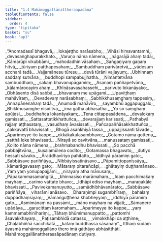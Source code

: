 ```yaml
---
title: "1.4 Mahāmoggallānattheraapadāna"
tableOfContents: false
sidebar:
  order: 4
type: "tipitaka"
basket: "su"
book: "ap1"
---
```



<DynamicBreadcrumb />

<Division number="375" book="ap1" bookNo="20" page="34">

<Paragraph number="384" type="verses" book="ap1">
_“Anomadassī bhagavā,_  
_lokajeṭṭho narāsabho;_  
_Vihāsi himavantamhi,_  
_devasaṅghapurakkhato._  

</Paragraph>

</Division>
<Division number="376" book="ap1" bookNo="20" page="34">

<Paragraph number="385" type="verses" book="ap1">
_Varuṇo nāma nāmena,_  
_nāgarājā ahaṃ tadā;_  
_Kāmarūpī vikubbāmi,_  
_mahodadhinivāsahaṃ._  

</Paragraph>

</Division>
<Division number="377" book="ap1" bookNo="20" page="34">

<Paragraph number="386" type="verses" book="ap1">
_Saṅgaṇiyaṃ gaṇaṃ hitvā,_  
_tūriyaṃ paṭṭhapesahaṃ;_  
_Sambuddhaṃ parivāretvā,_  
_vādesuṃ accharā tadā._  

</Paragraph>

</Division>
<Division number="378" book="ap1" bookNo="20" page="35">

<Paragraph number="387" type="verses" book="ap1">
_Vajjamānesu tūresu,_  
_devā tūrāni vajjayuṃ;_  
_Ubhinnaṃ saddaṃ sutvāna,_  
_buddhopi sampabujjhatha._  

</Paragraph>

</Division>
<Division number="379" book="ap1" bookNo="20" page="35">

<Paragraph number="388" type="verses" book="ap1">
_Nimantetvāna sambuddhaṃ,_  
_sakaṃ bhavanupāgamiṃ;_  
_Āsanaṃ paññapetvāna,_  
_kālamārocayiṃ ahaṃ._  

</Paragraph>

</Division>
<Division number="380" book="ap1" bookNo="20" page="35">

<Paragraph number="389" type="verses" book="ap1">
_Khīṇāsavasahassehi,_  
_parivuto lokanāyako;_  
_Obhāsento disā sabbā,_  
_bhavanaṃ me upāgami._  

</Paragraph>

</Division>
<Division number="381" book="ap1" bookNo="20" page="35">

<Paragraph number="390" type="verses" book="ap1">
_Upaviṭṭhaṃ mahāvīraṃ,_  
_Devadevaṃ narāsabhaṃ;_  
_Sabhikkhusaṃghaṃ tappesiṃ,_  
_Annapānenahaṃ tadā._  

</Paragraph>

</Division>
<Division number="382" book="ap1" bookNo="20" page="35">

<Paragraph number="391" type="verses" book="ap1">
_Anumodi mahāvīro,_  
_sayambhū aggapuggalo;_  
_Bhikkhusaṃghe nisīditvā,_  
_imā gāthā abhāsatha._  

</Paragraph>

</Division>
<Division number="383" book="ap1" bookNo="20" page="35">

<Paragraph number="392" type="verses" book="ap1">
_Yo so saṃghaṃ apūjesi,_  
_buddhañca lokanāyakaṃ;_  
_Tena cittappasādena,_  
_devalokaṃ gamissati._  

</Paragraph>

</Division>
<Division number="384" book="ap1" bookNo="20" page="35">

<Paragraph number="393" type="verses" book="ap1">
_Sattasattatikkhattuñca,_  
_devarajjaṃ karissati;_  
_Pathabyā rajjaṃ aṭṭhasataṃ,_  
_vasudhaṃ āvasissati._  

</Paragraph>

</Division>
<Division number="385" book="ap1" bookNo="20" page="35">

<Paragraph number="394" type="verses" book="ap1">
_Pañcapaññāsakkhattuñca,_  
_cakkavattī bhavissati;_  
_Bhogā asaṅkhiyā tassa,_  
_uppajjissanti tāvade._  

</Paragraph>

</Division>
<Division number="386" book="ap1" bookNo="20" page="35">

<Paragraph number="395" type="verses" book="ap1">
_Aparimeyye ito kappe,_  
_okkākakulasambhavo;_  
_Gotamo nāma gottena,_  
_satthā loke bhavissati._  

</Paragraph>

</Division>
<Division number="387" book="ap1" bookNo="20" page="35">

<Paragraph number="396" type="verses" book="ap1">
_Nirayā so cavitvāna,_  
_manussataṃ gamissati;_  
_Kolito nāma nāmena,_  
_brahmabandhu bhavissati._  

</Paragraph>

</Division>
<Division number="388" book="ap1" bookNo="20" page="35">

<Paragraph number="397" type="verses" book="ap1">
_So pacchā pabbajitvāna,_  
_kusalamūlena codito;_  
_Gotamassa bhagavato,_  
_dutiyo hessati sāvako._  

</Paragraph>

</Division>
<Division number="389" book="ap1" bookNo="20" page="35">

<Paragraph number="398" type="verses" book="ap1">
_Āraddhavīriyo pahitatto,_  
_Iddhiyā pāramiṃ gato;_  
_Sabbāsave pariññāya,_  
_Nibbāyissatināsavo._  

</Paragraph>

</Division>
<Division number="390" book="ap1" bookNo="20" page="35">

<Paragraph number="399" type="verses" book="ap1">
_Pāpamittopanissāya,_  
_kāmarāgavasaṃ gato;_  
_Mātaraṃ pitarañcāpi,_  
_ghātayiṃ duṭṭhamānaso._  

</Paragraph>

</Division>
<Division number="391" book="ap1" bookNo="20" page="36">

<Paragraph number="400" type="verses" book="ap1">
_Yaṃ yaṃ yonupapajjāmi,_  
_nirayaṃ atha mānusaṃ;_  
_Pāpakammasamaṅgitā,_  
_bhinnasīso marāmahaṃ._  

</Paragraph>

</Division>
<Division number="392" book="ap1" bookNo="20" page="36">

<Paragraph number="401" type="verses" book="ap1">
_Idaṃ pacchimakaṃ mayhaṃ,_  
_carimo vattate bhavo;_  
_Idhāpi ediso mayhaṃ,_  
_maraṇakāle bhavissati._  

</Paragraph>

</Division>
<Division number="393" book="ap1" bookNo="20" page="36">

<Paragraph number="402" type="verses" book="ap1">
_Pavivekamanuyutto,_  
_samādhibhāvanārato;_  
_Sabbāsave pariññāya,_  
_viharāmi anāsavo._  

</Paragraph>

</Division>
<Division number="394" book="ap1" bookNo="20" page="36">

<Paragraph number="403" type="verses" book="ap1">
_Dharaṇimpi sugambhīraṃ,_  
_bahalaṃ duppadhaṃsiyaṃ;_  
_Vāmaṅguṭṭhena khobheyyaṃ,_  
_iddhiyā pāramiṃ gato._  

</Paragraph>

</Division>
<Division number="395" book="ap1" bookNo="20" page="36">

<Paragraph number="404" type="verses" book="ap1">
_Asmimānaṃ na passāmi,_  
_māno mayhaṃ na vijjati;_  
_Sāmaṇere upādāya,_  
_garucittaṃ karomahaṃ._  

</Paragraph>

</Division>
<Division number="396" book="ap1" bookNo="20" page="36">

<Paragraph number="405" type="verses" book="ap1">
_Aparimeyye ito kappe,_  
_yaṃ kammamabhinīhariṃ;_  
_Tāhaṃ bhūmimanuppatto,_  
_pattomhi āsavakkhayaṃ._  

</Paragraph>

</Division>
<Division number="397" book="ap1" bookNo="20" page="36">

<Paragraph number="406" type="verses" book="ap1">
_Paṭisambhidā catasso,_  
_vimokkhāpi ca aṭṭhime;_  
_Chaḷabhiññā sacchikatā,_  
_kataṃ buddhassa sāsanaṃ”._  

</Paragraph>

<Paragraph number="407" book="ap1">
Itthaṃ sudaṃ āyasmā mahāmoggallāno thero imā gāthāyo abhāsitthāti.

</Paragraph>
</Division>

<Paragraph number="408" type="center" book="ap1">
Mahāmoggallānattherassāpadānaṃ dutiyaṃ.
</Paragraph>